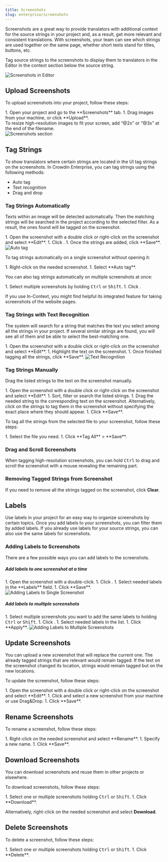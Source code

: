 ```yaml
---
title: Screenshots
slug: enterprise/screenshots
---
```



Screenshots are a great way to provide translators with additional context for the source strings in your project and, as a result, get more relevant and consistent translations. With screenshots, your team can see which strings are used together on the same page, whether short texts stand for titles, buttons, etc.

Tag source strings to the screenshots to display them to translators in the Editor in the context section below the source string.

<Image src={screenshotsInEditor} alt="Screenshots in Editor" />

## Upload Screenshots

To upload screenshots into your project, follow these steps:

<Steps>
  1. Open your project and go to the **Screenshots** tab.
  1. Drag images from your machine, or click **Upload**.
</Steps>

<Aside type="tip">
  To resize high-resolution images to fit your screen, add “@2x” or “@3x” at the end of the filename.
</Aside>

<Image src={screenshotsListInProjectSettings} alt="Screenshots section" />

## Tag Strings

To show translators where certain strings are located in the UI tag strings on the screenshots. In Crowdin Enterprise, you can tag strings using the following methods:

* Auto tag
* Text recognition
* Drag and drop

### Tag Strings Automatically

Texts within an image will be detected automatically. Then the matching strings will be searched in the project according to the selected filter. As a result, the ones found will be tagged on the screenshot.

<Steps>
  1. Open the screenshot with a double click or right-click on the screenshot and select **Edit**.
  1. Click <Icon name="mdi:magic-staff" class="inline-icon" />.
  1. Once the strings are added, click **Save**.
</Steps>

<Image src={screenshotsAutoTag} alt="Auto tag" />

To tag strings automatically on a single screenshot without opening it:

<Steps>
  1. Right-click on the needed screenshot.
  1. Select **Auto tag**.
</Steps>

You can also tag strings automatically on multiple screenshots at once:

<Steps>
  1. Select multiple screenshots by holding <kbd>Ctrl</kbd> or <kbd>Shift</kbd>.
  1. Click <Icon name="mdi:magic-staff" class="inline-icon" />.
</Steps>

If you use In-Context, you might find helpful its integrated feature for taking screenshots of the website pages.

<LinkCard
  title="Adding Screenshots via In-Context"
  description="In-Context Localization is a feature that allows you to preview your website or application in Crowdin and translate strings directly in the context."
  href="https://developer.crowdin.com/in-context-localization/#adding-screenshots-via-in-context"
  target="_blank"
/>

### Tag Strings with Text Recognition

The system will search for a string that matches the text you select among all the strings in your project. If several similar strings are found, you will see all of them and be able to select the best-matching one.

<Steps>
  1. Open the screenshot with a double click or right-click on the screenshot and select **Edit**.
  1. Highlight the text on the screenshot.
  1. Once finished tagging all the strings, click **Save**.
</Steps>

<img src={screenshotsTextRecognition.src} alt="Text Recognition" />

### Tag Strings Manually

Drag the listed strings to the text on the screenshot manually.

<Steps>
  1. Open the screenshot with a double click or right-click on the screenshot and select **Edit**.
  1. Sort, filter or search the listed strings.
  1. Drag the needed string to the corresponding text on the screenshot.
  Alternatively, click on the strings to tag them in the screenshot without specifying the exact place where they should appear.
  1. Click **Save**.
</Steps>

To tag all the strings from the selected file to your screenshot, follow these steps:

<Steps>
  1. Select the file you need.
  1. Click **Tag All** > **Save**.
</Steps>

### Drag and Scroll Screenshots

When tagging high-resolution screenshots, you can hold <kbd>Ctrl</kbd> to drag and scroll the screenshot with a mouse revealing the remaining part.

### Removing Tagged Strings from Screenshot

If you need to remove all the strings tagged on the screenshot, click **Clear**.

## Labels

Use labels in your project for an easy way to organize screenshots by certain topics. Once you add labels to your screenshots, you can filter them by added labels. If you already use labels for your source strings, you can also use the same labels for screenshots.

<LinkCard
  title="Managing Project Labels"
  description="Learn how to make your Crowdin Enterprise project labels."
  href="/enterprise/project-settings/labels/"
/>

### Adding Labels to Screenshots

There are a few possible ways you can add labels to the screenshots.

##### Add labels to one screenshot at a time

<Steps>
  1. Open the screenshot with a double-click.
  1. Click <Icon name="mdi:label" class="inline-icon" />.
  1. Select needed labels in the **Labels** field.
  1. Click **Save**.
</Steps>

<Image src={addingLabelsToSingleScreenshot} alt="Adding Labels to Single Screenshot" />

##### Add labels to multiple screenshots

<Steps>
  1. Select multiple screenshots you want to add the same labels to holding <kbd>Ctrl</kbd> or <kbd>Shift</kbd>.
  1. Click <Icon name="mdi:label" class="inline-icon" />.
  1. Select needed labels in the list.
  1. Click **Apply**.
</Steps>

<Image src={addingLabelsToMultipleScreenshots} alt="Adding Labels to Multiple Screenshots" />

## Update Screenshots

You can upload a new screenshot that will replace the current one. The already tagged strings that are relevant would remain tagged. If the text on the screenshot changed its location, strings would remain tagged but on the new locations.

To update the screenshot, follow these steps:

<Steps>
  1. Open the screenshot with a double click or right-click on the screenshot and select **Edit**.
  1. Click <Icon name="mdi:cloud-upload" class="inline-icon" /> and select a new screenshot from your machine or use Drag&Drop.
  1. Click **Save**.
</Steps>

## Rename Screenshots

To rename a screenshot, follow these steps:

<Steps>
  1. Right-click on the needed screenshot and select **Rename**.
  1. Specify a new name.
  1. Click **Save**.
</Steps>

## Download Screenshots

You can download screenshots and reuse them in other projects or elsewhere.

To download screenshots, follow these steps:

<Steps>
  1. Select one or multiple screenshots holding <kbd>Ctrl</kbd> or <kbd>Shift</kbd>.
  1. Click **Download**.
</Steps>

Alternatively, right-click on the needed screenshot and select **Download**.

## Delete Screenshots

To delete a screenshot, follow these steps:

<Steps>
  1. Select one or multiple screenshots holding <kbd>Ctrl</kbd> or <kbd>Shift</kbd>.
  1. Click **Delete**.
</Steps>
